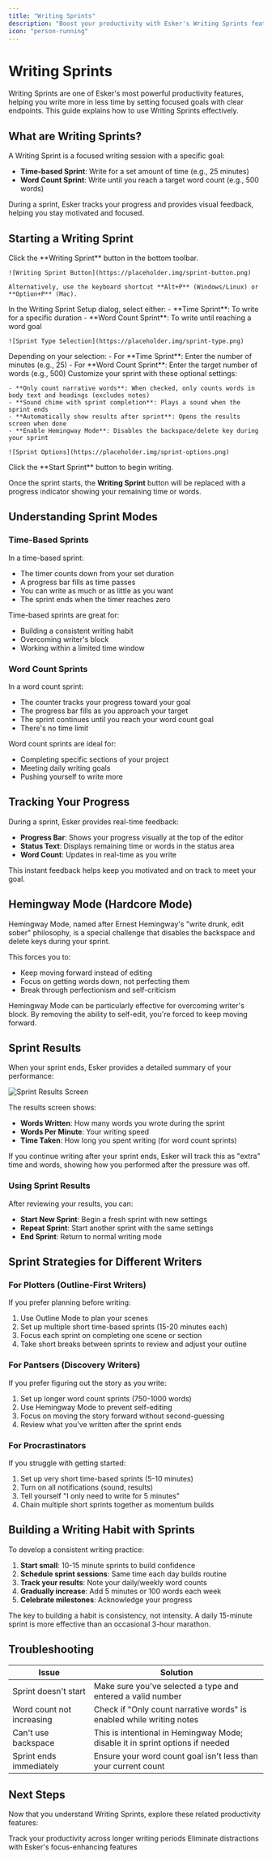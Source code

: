 ```yaml
---
title: "Writing Sprints"
description: "Boost your productivity with Esker's Writing Sprints feature to set timed or word-count goals."
icon: "person-running"
---
```


# Writing Sprints

Writing Sprints are one of Esker's most powerful productivity features, helping you write more in less time by setting focused goals with clear endpoints. This guide explains how to use Writing Sprints effectively.

## What are Writing Sprints?

A Writing Sprint is a focused writing session with a specific goal:

- **Time-based Sprint**: Write for a set amount of time (e.g., 25 minutes)
- **Word Count Sprint**: Write until you reach a target word count (e.g., 500 words)

During a sprint, Esker tracks your progress and provides visual feedback, helping you stay motivated and focused.

## Starting a Writing Sprint

<Steps>
  <Step title="Open the Sprint Setup">
    Click the **Writing Sprint** button in the bottom toolbar.
    
    ![Writing Sprint Button](https://placeholder.img/sprint-button.png)
    
    Alternatively, use the keyboard shortcut **Alt+P** (Windows/Linux) or **Option+P** (Mac).
  </Step>
  <Step title="Choose Sprint Type">
    In the Writing Sprint Setup dialog, select either:
    - **Time Sprint**: To write for a specific duration
    - **Word Count Sprint**: To write until reaching a word goal
    
    ![Sprint Type Selection](https://placeholder.img/sprint-type.png)
  </Step>
  <Step title="Set Your Goal">
    Depending on your selection:
    - For **Time Sprint**: Enter the number of minutes (e.g., 25)
    - For **Word Count Sprint**: Enter the target number of words (e.g., 500)
  </Step>
  <Step title="Configure Options">
    Customize your sprint with these optional settings:
    
    - **Only count narrative words**: When checked, only counts words in body text and headings (excludes notes)
    - **Sound chime with sprint completion**: Plays a sound when the sprint ends
    - **Automatically show results after sprint**: Opens the results screen when done
    - **Enable Hemingway Mode**: Disables the backspace/delete key during your sprint
    
    ![Sprint Options](https://placeholder.img/sprint-options.png)
  </Step>
  <Step title="Start Sprinting">
    Click the **Start Sprint** button to begin writing.
  </Step>
</Steps>

Once the sprint starts, the **Writing Sprint** button will be replaced with a progress indicator showing your remaining time or words.

## Understanding Sprint Modes

### Time-Based Sprints

In a time-based sprint:
- The timer counts down from your set duration
- A progress bar fills as time passes
- You can write as much or as little as you want
- The sprint ends when the timer reaches zero

Time-based sprints are great for:
- Building a consistent writing habit
- Overcoming writer's block
- Working within a limited time window

### Word Count Sprints

In a word count sprint:
- The counter tracks your progress toward your goal
- The progress bar fills as you approach your target
- The sprint continues until you reach your word count goal
- There's no time limit

Word count sprints are ideal for:
- Completing specific sections of your project
- Meeting daily writing goals
- Pushing yourself to write more

## Tracking Your Progress

During a sprint, Esker provides real-time feedback:

- **Progress Bar**: Shows your progress visually at the top of the editor
- **Status Text**: Displays remaining time or words in the status area
- **Word Count**: Updates in real-time as you write

This instant feedback helps keep you motivated and on track to meet your goal.

## Hemingway Mode (Hardcore Mode)

Hemingway Mode, named after Ernest Hemingway's "write drunk, edit sober" philosophy, is a special challenge that disables the backspace and delete keys during your sprint.

This forces you to:
- Keep moving forward instead of editing
- Focus on getting words down, not perfecting them
- Break through perfectionism and self-criticism

<Tip>
  Hemingway Mode can be particularly effective for overcoming writer's block. By removing the ability to self-edit, you're forced to keep moving forward.
</Tip>

## Sprint Results

When your sprint ends, Esker provides a detailed summary of your performance:

![Sprint Results Screen](https://placeholder.img/sprint-results.png)

The results screen shows:
- **Words Written**: How many words you wrote during the sprint
- **Words Per Minute**: Your writing speed
- **Time Taken**: How long you spent writing (for word count sprints)

If you continue writing after your sprint ends, Esker will track this as "extra" time and words, showing how you performed after the pressure was off.

### Using Sprint Results

After reviewing your results, you can:
- **Start New Sprint**: Begin a fresh sprint with new settings
- **Repeat Sprint**: Start another sprint with the same settings
- **End Sprint**: Return to normal writing mode

## Sprint Strategies for Different Writers

### For Plotters (Outline-First Writers)

If you prefer planning before writing:
1. Use Outline Mode to plan your scenes
2. Set up multiple short time-based sprints (15-20 minutes each)
3. Focus each sprint on completing one scene or section
4. Take short breaks between sprints to review and adjust your outline

### For Pantsers (Discovery Writers)

If you prefer figuring out the story as you write:
1. Set up longer word count sprints (750-1000 words)
2. Use Hemingway Mode to prevent self-editing
3. Focus on moving the story forward without second-guessing
4. Review what you've written after the sprint ends

### For Procrastinators

If you struggle with getting started:
1. Set up very short time-based sprints (5-10 minutes)
2. Turn on all notifications (sound, results)
3. Tell yourself "I only need to write for 5 minutes"
4. Chain multiple short sprints together as momentum builds

## Building a Writing Habit with Sprints

To develop a consistent writing practice:

1. **Start small**: 10-15 minute sprints to build confidence
2. **Schedule sprint sessions**: Same time each day builds routine
3. **Track your results**: Note your daily/weekly word counts
4. **Gradually increase**: Add 5 minutes or 100 words each week
5. **Celebrate milestones**: Acknowledge your progress

<Tip>
  The key to building a habit is consistency, not intensity. A daily 15-minute sprint is more effective than an occasional 3-hour marathon.
</Tip>

## Troubleshooting

| Issue | Solution |
|-------|----------|
| Sprint doesn't start | Make sure you've selected a type and entered a valid number |
| Word count not increasing | Check if "Only count narrative words" is enabled while writing notes |
| Can't use backspace | This is intentional in Hemingway Mode; disable it in sprint options if needed |
| Sprint ends immediately | Ensure your word count goal isn't less than your current count |

## Next Steps

Now that you understand Writing Sprints, explore these related productivity features:

<CardGroup cols={2}>
  <Card title="Writing Sessions" icon="stopwatch" href="/productivity/sessions">
    Track your productivity across longer writing periods
  </Card>
  <Card title="Focus Modes" icon="eye" href="/productivity/focus-modes">
    Eliminate distractions with Esker's focus-enhancing features
  </Card>
</CardGroup>
